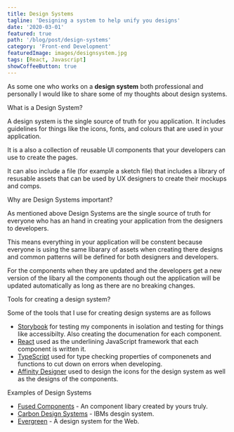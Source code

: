 ```yaml
---
title: Design Systems
tagline: 'Designing a system to help unify you designs'
date: '2020-03-01'
featured: true
path: '/blog/post/design-systems'
category: 'Front-end Development'
featuredImage: images/designsystem.jpg
tags: [React, Javascript]
showCoffeeButton: true
---
```



As some one who works on a **design system** both professional and personally I would like to share some of my thoughts about design systems.

<SectionHeader>What is a Design System?</SectionHeader>

A design system is the single source of truth for you application. It includes guidelines for things like the icons, fonts, and colours that are used in your application.

It is a also a collection of reusable UI components that your developers can use to create the pages.

It can also include a file (for example a sketch file) that includes a library of resusable assets that can be used by UX designers to create their mockups and comps.

<SectionHeader>Why are Design Systems important?</SectionHeader>

As mentioned above Design Systems are the single source of truth for everyone who has an hand in creating your application from the designers to developers.

This means everything in your application will be constent because everyone is using the same libarary of assets when creating there designs and common patterns will be defined for both designers and developers.

For the components when they are updated and the developers get a new version of the libary all the components though out the application will be updated automatically as long as there are no breaking changes.

<SectionHeader>Tools for creating a design system?</SectionHeader>

Some of the tools that I use for creating design systems are as follows

- [Storybook](https://storybook.js.org/) for testing my components in isolation and testing for things like accessibilty. Also creating the documenation for each component.
- [React](https://reactjs.org/) used as the underlining JavaScript framework that each component is written it.
- [TypeScript](https://www.typescriptlang.org/) used for type checking properties of componenets and functions to cut down on errors when developing.
- [Affinity Designer](https://affinity.serif.com/en-gb/designer/) used to design the icons for the design system as well as the designs of the components.

<SectionHeader>Examples of Design Systems</SectionHeader>

- [Fused Components](https://design.adamwebster.me) - An component libary created by yours truly.
- [Carbon Design Systems](https://www.carbondesignsystem.com/) - IBMs desgin system.
- [Evergreen](https://evergreen.segment.com/) - A design system for the Web.

<BuyMeACoffeeWidget />